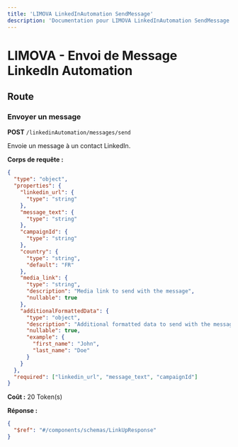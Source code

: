 ```yaml
---
title: 'LIMOVA LinkedInAutomation SendMessage'
description: 'Documentation pour LIMOVA LinkedInAutomation SendMessage'
---
```


# LIMOVA - Envoi de Message LinkedIn Automation

## Route

### Envoyer un message
**POST** `/linkedinAutomation/messages/send`

Envoie un message à un contact LinkedIn.

**Corps de requête :**
```json
{
  "type": "object",
  "properties": {
    "linkedin_url": {
      "type": "string"
    },
    "message_text": {
      "type": "string"
    },
    "campaignId": {
      "type": "string"
    },
    "country": {
      "type": "string",
      "default": "FR"
    },
    "media_link": {
      "type": "string",
      "description": "Media link to send with the message",
      "nullable": true
    },
    "additionalFormattedData": {
      "type": "object",
      "description": "Additional formatted data to send with the message",
      "nullable": true,
      "example": {
        "first_name": "John",
        "last_name": "Doe"
      }
    }
  },
  "required": ["linkedin_url", "message_text", "campaignId"]
}
```

**Coût :** 20 Token(s)

**Réponse :**
```json
{
  "$ref": "#/components/schemas/LinkUpResponse"
}
``` 
